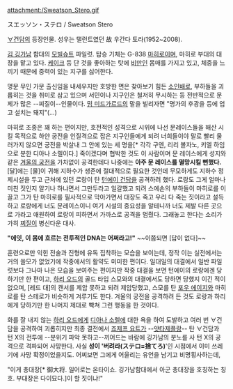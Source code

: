 attachment:/Sweatson_Stero.gif

スエッソン・ステロ / Sweatson Stero

[[∀건담]]의 등장인물. 성우는 탤런트였던 故 우간다 토라(1952~2008).

[[김 깅가남]] 함대의 [[모빌슈트]] 파일럿. 탑승 기체는 G-838 [[마히로]]이며, 마히로 부대의 대장을 맡고 있다.
[[케이크]] 등 단 것을 좋아하는 탓에 [[비만]]인 몸매를 가지고 있고, 체중을 느끼기 때문에 중력이 있는 지구를 싫어한다.

명문 무인 가문 출신임을 내세우지만 호방한 면은 찾아보기 힘든 [[소인배]]로, 부하들을 괴롭히는 것을 취미로 삼고 있으며 서민이나 지구인은 철저히 무시하는 등 전반적으로 문제가 많은 --찌질이--인물이다. [[밈 미드가르드]]의 말을 빌리자면 "명가의 후광을 등에 업고 설치는 돼지"(...)

마히로 조종은 꽤 하는 편이지만, 호전적인 성격으로 시위에 나선 문레이스들을 해산 시킬 목적으로 하얀 궁전을 인질격으로 잡은 지구인들에게 되려 너희들이야 말로 빨리 물러가지 않으면 궁전을 박살내 그 안에 있는 세 명을[* 각각 구엔, 리리 볼자노, 키엘 하임으로 분한 디아나 소렐이다.] 죽이겠다며 협박한 것도 이 사람이며 문 레이스에게 성지와 같은 [[겨울의 궁전]]을 가차없이 공격한데다 나중에는 '''아주 문 레이스를 멸망시킬 뻔했다.''' [달]에는 [물]이 귀해 지하수가 생존에 절대적으로 필요한 것인데 무모하게도 지하수 정제시설을 두고 근처에 있던 로랑이 탄 [[턴에이 건담]]을 공격하려 했다. 로랑도 그게 얼마나 미친 짓인지 알기나 하냐면서 그만두라고 일갈했고 되려 스에손의 부하들이 마히로를 이끌고 그가 탄 마히로를 필사적으로 막아가면서 대장도 죽고 우리 다 죽는 짓이라고 설득하고 로랑에게 너도 문레이스이니 여기 시설의 중요성을 알테니까 너도 제발 다른 곳으로 가라고 애원하여 로랑이 피하면서 가까스로 공격을 멈췄다. 그래놓고 한다는 소리가 가히 [[찌질이]] 병신다운 대사.

'''"에잇, 이 몸에 흐르는 전투적인 DNA는 어쩌라고!"''' ~~이쯤되면 [답이 없다]~~

훈련으로만 익힌 전술과 진형에 유독 집착하는 모습을 보이는데, 정작 이는 실전에서는 거의 쓸모가 없었기에 작중에서의 활약도 미미한 편이다. 일대일의 대결에서 일반 파일럿보다 그나마 나은 모습을 보여주는 편이지만 작중 대결을 보면 턴에이의 로랑에겐 당하기만 한 편이고, [[하리 오드]]의 골드 타입 스모와의 대결에서도 당하면 당했지 이긴 적이 없으며, [레드 대]의 캔서를 제압 못하고 되려 제압당했고, 스모를 탄 [[포우 에이지]]와 마히로를 탄 스테로가 비슷하게 겨루기도 한다. 겨울의 궁전을 공격하려 든 것도 로랑과 하리에게 당하기만 한 나머지 제대로 빡쳐 그런 행동을 한 것이다.

화를 잘 내지 않는 [[하리 오드]]에게 [[디아나 소렐]]에 대한 욕을 하여 도발하고 여러 번 ∀건담을 공격하여 괴롭히지만 최종 결전에서 [[죠제프 요트]]가 --[[얏타제플랑]]-- 탄 ∀건담과 턴 X의 전투에 --분위기 파악 못하고--끼어드는 바람에 깅가남의 분노를 사 턴 X의 공격으로 격파되어 사망한다. 사실 '''성이 '버려라(ステロ=捨てろ)''''인 시점에서 이미 쓰레기에 사망 확정이었을지도. 어찌보면 그에게 어울리는 유언을 남기고 비명횡사하는데,

"이게 총대장[* 御大将. 일어로는 온타이쇼. 깅가남함대에서 아군 총대장을 호칭하는 칭호. 부대장은 다이묘다.]이 할 짓이냐!"
